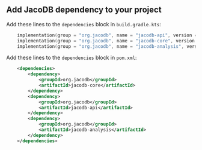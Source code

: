 
## Add JacoDB dependency to your project

Add these lines to the `dependencies` block in `build.gradle.kts`:
```kotlin
    implementation(group = "org.jacodb", name = "jacodb-api", version = jacodbVersion)
    implementation(group = "org.jacodb", name = "jacodb-core", version = jacodbVersion)
    implementation(group = "org.jacodb", name = "jacodb-analysis", version = jacodbVersion)
```

Add these lines to the `dependencies` block in `pom.xml`:
```xml
    <dependencies>
        <dependency>
            <groupId>org.jacodb</groupId>
            <artifactId>jacodb-core</artifactId>
        </dependency>
        <dependency>
            <groupId>org.jacodb</groupId>
            <artifactId>jacodb-api</artifactId>
        </dependency>
        <dependency>
            <groupId>org.jacodb</groupId>
            <artifactId>jacodb-analysis</artifactId>
        </dependency>
    </dependencies>
```
